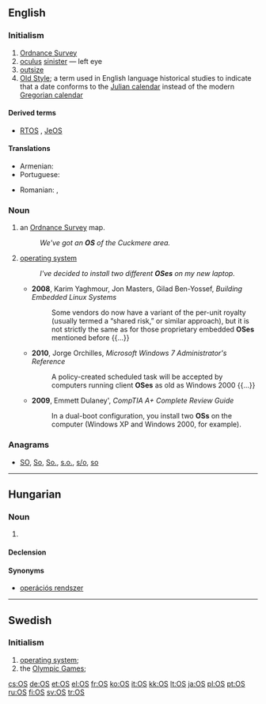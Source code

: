 {{also|Appendix:Variations of "os"}}
==English==

===Initialism===
{{rfc-header|Initialism}}
{{head|en|initialism}}

# [[Ordnance Survey]]
# [[oculus]] [[sinister]] &mdash; left eye
# [[outsize]]
# [[w:Old Style|Old Style]]; a term used in English language historical studies to indicate that a date conforms to the [[w:Julian calendar|Julian calendar]] instead of the modern [[w:Gregorian calendar|Gregorian calendar]]

====Derived terms====
* {{sense|operating system}} [[RTOS]] , [[JeOS]]

====Translations====
{{trans-top|operating system}}
* Armenian: {{t|hy|ՕՀ|sc=Armn}}
* Portuguese: {{t+|pt|SO}}
{{trans-mid}}
* Romanian: {{t|ro|sistem de operare|n}}, {{t|ro|SO}}
{{trans-bottom}}

===Noun===
{{en-noun|es|OSs}}

# {{context|UK|lang=en}} an [[Ordnance Survey]] map.
#: ''We've got an '''OS''' of the Cuckmere area.''
# {{context|software|lang=en}} [[operating system]]
#: ''I've decided to install two different '''OSes''' on my new laptop.''
#* '''2008''', Karim Yaghmour, Jon Masters, Gilad Ben-Yossef, ''Building Embedded Linux Systems''
#*: Some vendors do now have a variant of the per-unit royalty (usually termed a “shared risk,” or similar approach), but it is not strictly the same as for those proprietary embedded '''OSes''' mentioned before {{...}}
#* '''2010''', Jorge Orchilles, ''Microsoft Windows 7 Administrator's Reference''
#*: A policy-created scheduled task will be accepted by computers running client '''OSes''' as old as Windows 2000 {{...}}
#* '''2009''', Emmett Dulaney', ''CompTIA A+ Complete Review Guide''
#*: In a dual-boot configuration, you install two '''OSs''' on the computer (Windows XP and Windows 2000, for example).

===Anagrams===
* [[SO#English|SO]], [[So#English|So]], [[So.#English|So.]], [[s.o.#English|s.o.]], [[s/o#English|s/o]], [[so#English|so]]

----

==Hungarian==

===Noun===
{{hu-noun|-ek}}

# {{context|computing|lang=hu}} {{abbreviation of|operating system|lang=hu}}

====Declension====
{{hu-infl-nom|OS-e|e|-|v=s}}{{hu-pos-etek|OS-||ei}}

====Synonyms====
* [[operációs rendszer]]

----

==Swedish==

===Initialism===
{{rfc-header|Initialism}}
{{head|sv|initialism}}

# [[operating system]]; {{abbreviation of|operativsystem|lang=sv}}
# the [[Olympic Games]]; {{abbreviation of|lang=sv|olympiska spelen}}

[[cs:OS]]
[[de:OS]]
[[et:OS]]
[[el:OS]]
[[fr:OS]]
[[ko:OS]]
[[it:OS]]
[[kk:OS]]
[[lt:OS]]
[[ja:OS]]
[[pl:OS]]
[[pt:OS]]
[[ru:OS]]
[[fi:OS]]
[[sv:OS]]
[[tr:OS]]